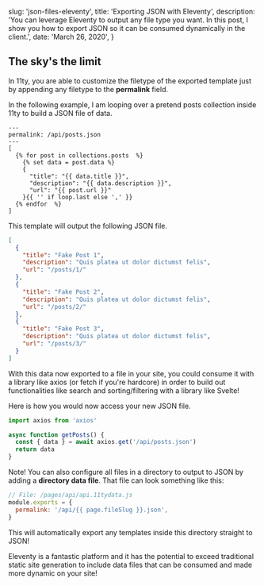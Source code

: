 
  slug: 'json-files-eleventy',
  title: 'Exporting JSON with Eleventy',
  description:
    'You can leverage Eleventy to output any file type you want. In this post, I show you how to export JSON so it can be consumed dynamically in the client.',
  date: 'March 26, 2020',
}


## The sky's the limit

In 11ty, you are able to customize the filetype of the exported template just by appending any filetype to the **permalink** field.

In the following example, I am looping over a pretend posts collection inside 11ty to build a JSON file of data.

```twig
---
permalink: /api/posts.json
---
[
  {% for post in collections.posts  %}
    {% set data = post.data %}
    {
      "title": "{{ data.title }}",
      "description": "{{ data.description }}",
      "url": "{{ post.url }}"
    }{{ '' if loop.last else ',' }}
  {% endfor  %}
]
```

This template will output the following JSON file.

```json
[
  {
    "title": "Fake Post 1",
    "description": "Quis platea ut dolor dictumst felis",
    "url": "/posts/1/"
  },
  {
    "title": "Fake Post 2",
    "description": "Quis platea ut dolor dictumst felis",
    "url": "/posts/2/"
  },
  {
    "title": "Fake Post 3",
    "description": "Quis platea ut dolor dictumst felis",
    "url": "/posts/3/"
  }
]
```

With this data now exported to a file in your site, you could consume it with a library like axios (or fetch if you're hardcore) in order to build out functionalities like search and sorting/filtering with a library like Svelte!

Here is how you would now access your new JSON file.

```js
import axios from 'axios'

async function getPosts() {
  const { data } = await axios.get('/api/posts.json')
  return data
}
```

Note! You can also configure all files in a directory to output to JSON by adding a **directory data file**. That file can look something like this:

```js
// File: /pages/api/api.11tydata.js
module.exports = {
  permalink: '/api/{{ page.fileSlug }}.json',
}
```

This will automatically export any templates inside this directory straight to JSON!

Eleventy is a fantastic platform and it has the potential to exceed traditional static site generation to include data files that can be consumed and made more dynamic on your site!
